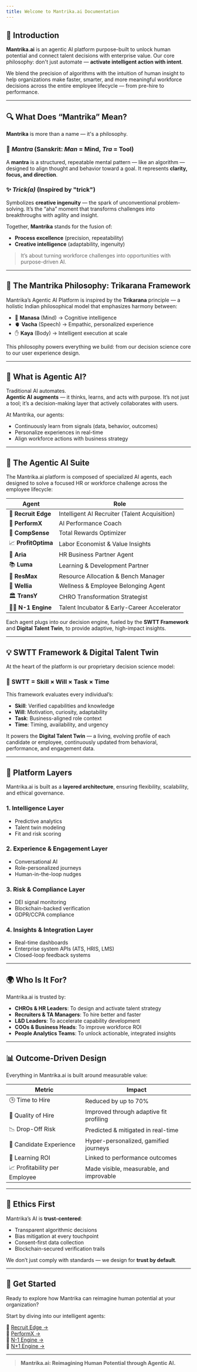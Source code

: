 ```yaml
---
title: Welcome to Mantrika.ai Documentation
---
```


## 🧭 Introduction

**Mantrika.ai** is an agentic AI platform purpose-built to unlock human potential and connect talent decisions with enterprise value. Our core philosophy: don't just automate — **activate intelligent action with intent**.

We blend the precision of algorithms with the intuition of human insight to help organizations make faster, smarter, and more meaningful workforce decisions across the entire employee lifecycle — from pre-hire to performance.

---

## 🔍 What Does “Mantrika” Mean?

**Mantrika** is more than a name — it's a philosophy.

### 🧠 *Mantra* (Sanskrit: *Man* = Mind, *Tra* = Tool)  
A **mantra** is a structured, repeatable mental pattern — like an algorithm — designed to align thought and behavior toward a goal. It represents **clarity, focus, and direction**.

### ✨ *Trick(a)* (Inspired by "trick")  
Symbolizes **creative ingenuity** — the spark of unconventional problem-solving. It’s the “aha” moment that transforms challenges into breakthroughs with agility and insight.

Together, **Mantrika** stands for the fusion of:
- **Process excellence** (precision, repeatability)
- **Creative intelligence** (adaptability, ingenuity)

> It’s about turning workforce challenges into opportunities with purpose-driven AI.

---

## 🧬 The Mantrika Philosophy: Trikarana Framework

Mantrika’s Agentic AI Platform is inspired by the **Trikarana** principle — a holistic Indian philosophical model that emphasizes harmony between:

- 🧠 **Manasa** (Mind) → Cognitive intelligence  
- 🫀 **Vacha** (Speech) → Empathic, personalized experience  
- ✋ **Kaya** (Body) → Intelligent execution at scale  

This philosophy powers everything we build: from our decision science core to our user experience design.

---

## 🧠 What is Agentic AI?

Traditional AI automates.  
**Agentic AI** **augments** — it thinks, learns, and acts with purpose. It’s not just a tool; it’s a decision-making layer that actively collaborates with users.

At Mantrika, our agents:
- Continuously learn from signals (data, behavior, outcomes)
- Personalize experiences in real-time
- Align workforce actions with business strategy

---

## 🧩 The Agentic AI Suite

The Mantrika.ai platform is composed of specialized AI agents, each designed to solve a focused HR or workforce challenge across the employee lifecycle:

| Agent | Role |
|-------|------|
| 🔎 **Recruit Edge** | Intelligent AI Recruiter (Talent Acquisition) |
| 🧠 **PerformX** | AI Performance Coach |
| 💸 **CompSense** | Total Rewards Optimizer |
| 📈 **ProfitOptima** | Labor Economist & Value Insights |
| 🤝 **Aria** | HR Business Partner Agent |
| 📚 **Luma** | Learning & Development Partner |
| 🧍 **ResMax** | Resource Allocation & Bench Manager |
| 🧘 **Wellia** | Wellness & Employee Belonging Agent |
| 🏛️ **TransY** | CHRO Transformation Strategist |
| 👩‍🎓 **N-1 Engine** | Talent Incubator & Early-Career Accelerator |

Each agent plugs into our decision engine, fueled by the **SWTT Framework** and **Digital Talent Twin**, to provide adaptive, high-impact insights.

---

## 💡 SWTT Framework & Digital Talent Twin

At the heart of the platform is our proprietary decision science model:

### 🔷 **SWTT = Skill × Will × Task × Time**

This framework evaluates every individual’s:
- **Skill**: Verified capabilities and knowledge
- **Will**: Motivation, curiosity, adaptability
- **Task**: Business-aligned role context
- **Time**: Timing, availability, and urgency

It powers the **Digital Talent Twin** — a living, evolving profile of each candidate or employee, continuously updated from behavioral, performance, and engagement data.

---

## 🧠 Platform Layers

Mantrika.ai is built as a **layered architecture**, ensuring flexibility, scalability, and ethical governance.

### 1. **Intelligence Layer**
- Predictive analytics
- Talent twin modeling
- Fit and risk scoring

### 2. **Experience & Engagement Layer**
- Conversational AI
- Role-personalized journeys
- Human-in-the-loop nudges

### 3. **Risk & Compliance Layer**
- DEI signal monitoring
- Blockchain-backed verification
- GDPR/CCPA compliance

### 4. **Insights & Integration Layer**
- Real-time dashboards
- Enterprise system APIs (ATS, HRIS, LMS)
- Closed-loop feedback systems

---

## 🌍 Who Is It For?

Mantrika.ai is trusted by:
- **CHROs & HR Leaders**: To design and activate talent strategy
- **Recruiters & TA Managers**: To hire better and faster
- **L&D Leaders**: To accelerate capability development
- **COOs & Business Heads**: To improve workforce ROI
- **People Analytics Teams**: To unlock actionable, integrated insights

---

## 📊 Outcome-Driven Design

Everything in Mantrika.ai is built around measurable value:

| Metric | Impact |
|--------|--------|
| 🕒 Time to Hire | Reduced by up to 70% |
| 🎯 Quality of Hire | Improved through adaptive fit profiling |
| 📉 Drop-Off Risk | Predicted & mitigated in real-time |
| 💬 Candidate Experience | Hyper-personalized, gamified journeys |
| 🧠 Learning ROI | Linked to performance outcomes |
| 📈 Profitability per Employee | Made visible, measurable, and improvable |

---

## 🔐 Ethics First

Mantrika’s AI is **trust-centered**:
- Transparent algorithmic decisions
- Bias mitigation at every touchpoint
- Consent-first data collection
- Blockchain-secured verification trails

We don’t just comply with standards — we design for **trust by default**.

---

## 🌱 Get Started

Ready to explore how Mantrika can reimagine human potential at your organization?

Start by diving into our intelligent agents:

📍 [Recruit Edge →](/RecruitEdge/agent_overview)  
📍 [PerformX →](/performx/overview)  
📍 [N-1 Engine →](/n1-engine/overview)  
📍 [N+1 Engine →](/n2-engine/overview)

---

> **Mantrika.ai: Reimagining Human Potential through Agentic AI.**

